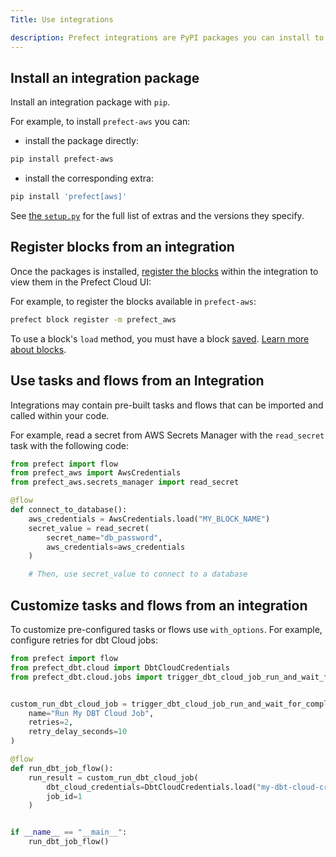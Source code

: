 ```yaml
---
Title: Use integrations

description: Prefect integrations are PyPI packages you can install to help you build integrate your workflows with third parties.
---
```


## Install an integration package

Install an integration package with `pip`.

For example, to install `prefect-aws` you can:

- install the package directly:
```bash
pip install prefect-aws
```

- install the corresponding extra:
```bash
pip install 'prefect[aws]'
```

See [the `setup.py`](https://github.com/PrefectHQ/prefect/blob/main/setup.py) for the full list of extras and the versions they specify.

## Register blocks from an integration

Once the packages is installed, [register the blocks](/3.0/develop/blocks/#registering-blocks-for-use-in-the-prefect-ui) within the integration to view them in the Prefect Cloud UI:

For example, to register the blocks available in `prefect-aws`:

```bash
prefect block register -m prefect_aws
```

To use a block's `load` method, you must have a block [saved](/3.0/develop/blocks/#saving-blocks). [Learn more about blocks](/3.0/develop/blocks).

## Use tasks and flows from an Integration

Integrations may contain pre-built tasks and flows that can be imported and called within your code.

For example, read a secret from AWS Secrets Manager with the `read_secret` task with the following code:

```python
from prefect import flow
from prefect_aws import AwsCredentials
from prefect_aws.secrets_manager import read_secret

@flow
def connect_to_database():
    aws_credentials = AwsCredentials.load("MY_BLOCK_NAME")
    secret_value = read_secret(
        secret_name="db_password",
        aws_credentials=aws_credentials
    )

    # Then, use secret_value to connect to a database
```

## Customize tasks and flows from an integration

To customize pre-configured tasks or flows use `with_options`. For example, configure retries for dbt Cloud jobs:
    
```python
from prefect import flow
from prefect_dbt.cloud import DbtCloudCredentials
from prefect_dbt.cloud.jobs import trigger_dbt_cloud_job_run_and_wait_for_completion


custom_run_dbt_cloud_job = trigger_dbt_cloud_job_run_and_wait_for_completion.with_options(
    name="Run My DBT Cloud Job",
    retries=2,
    retry_delay_seconds=10
)

@flow
def run_dbt_job_flow():
    run_result = custom_run_dbt_cloud_job(
        dbt_cloud_credentials=DbtCloudCredentials.load("my-dbt-cloud-credentials"),
        job_id=1
    )


if __name__ == "__main__":  
    run_dbt_job_flow()
```